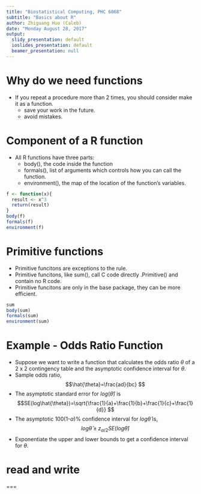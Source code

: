 ```yaml
---
title: "Biostatistical Computing, PHC 6068"
subtitle: "Basics about R"
author: Zhiguang Huo (Caleb)
date: "Monday August 28, 2017"
output:
  slidy_presentation: default
  ioslides_presentation: default
  beamer_presentation: null
---
```


Why do we need functions
===
- If you repeat a procedure more than 2 times, you should consider make it as a function.
    - save your work in the future.
    - avoid mistakes.
    
    

Component of a R function
===

- All R functions have three parts:
    - body(), the code inside the function
    - formals(), list of arguments which controls how you can call the function.
    - environment(), the map of the location of the function's variables.

```r
f <- function(x){
  result <- x^3
  return(result)
} 
body(f)
formals(f)
environment(f)
```



Primitive functions
===
- Primitive funcitons are exceptions to the rule.
- Primitive funcitons, like sum(), call C code directly .Primitive() and contain no R code.
- Primitive funcitons are only in the base package, they can be more efficient.
```r
sum
body(sum)
formals(sum)
environment(sum)
```

Example - Odds Ratio Function
===
- Suppose we want to write a function that calculates the odds ratio $\theta$ of a 2 x 2 contingency table and the asymptotic confidence interval for $\theta$.
- Sample odds ratio, 
   $$\hat{\theta}=\frac{ad}{bc} $$ 
- The asymptotic standard error for $log(\hat{\theta})$ is $$SE(log\hat{\theta})=\sqrt{\frac{1}{a}+\frac{1}{b}+\frac{1}{c}+\frac{1}{d}} $$ 
- The asymptotic 100(1-$\alpha$)\% confidence interval for $log\hat{\theta}$ is, $$ log\hat{\theta} \pm z_{\alpha/2}SE(log\hat{\theta}) $$
- Exponentiate the upper and lower bounds to get a confidence interval for $\theta$.
   
    


read and write
===

===